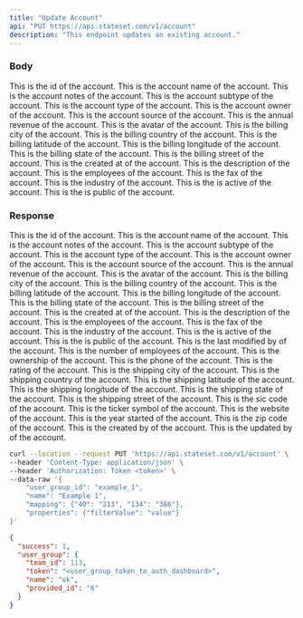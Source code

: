 ```yaml
---
title: "Update Account"
api: "PUT https://api.stateset.com/v1/account"
description: "This endpoint updates an existing account."
---
```



### Body

<ParamField body="id" required="true" type="string">
  This is the id of the account.
</ParamField>

<ParamField body="accountName" required="true" type="string">
  This is the account name of the account.
</ParamField>

<ParamField body="accountNotes" required="true" type="string">
  This is the account notes of the account.
</ParamField>

<ParamField body="accountSubtype" required="true" type="string">
  This is the account subtype of the account.
</ParamField>

<ParamField body="accountType" required="true" type="string">
  This is the account type of the account.
</ParamField>

<ParamField body="account_owner" required="true" type="string">
  This is the account owner of the account.
</ParamField>

<ParamField body="account_source" required="true" type="string">
  This is the account source of the account.
</ParamField>

<ParamField body="annualRevenue" required="true" type="string">
  This is the annual revenue of the account.
</ParamField>

<ParamField body="avatar" required="true" type="string">
  This is the avatar of the account.
</ParamField>

<ParamField body="billingCity" required="true" type="string">
  This is the billing city of the account.
</ParamField>

<ParamField body="billingCountry" required="true" type="string">
  This is the billing country of the account.
</ParamField>

<ParamField body="billingLatitude" required="true" type="string">
  This is the billing latitude of the account.
</ParamField>

<ParamField body="billingLongitude" required="true" type="string">
  This is the billing longitude of the account.
</ParamField>

<ParamField body="billingState" required="true" type="string">
  This is the billing state of the account.
</ParamField>

<ParamField body="billingStreet" required="true" type="string">
  This is the billing street of the account.
</ParamField>

<ParamField body="created_at" required="true" type="string">
  This is the created at of the account.
</ParamField>

<ParamField body="description" required="true" type="string">
  This is the description of the account.
</ParamField>

<ParamField body="employees" required="true" type="string">
  This is the employees of the account.
</ParamField>

<ParamField body="fax" required="true" type="string">
  This is the fax of the account.
</ParamField>

<ParamField body="industry" required="true" type="string">
  This is the industry of the account.
</ParamField>

<ParamField body="is_active" required="true" type="string">
  This is the is active of the account.
</ParamField>

<ParamField body="is_public" required="true" type="string">
  This is the is public of the account.
</ParamField>

### Response

<ResponseField name="id" required="true" type="string">
  This is the id of the account.
</ResponseField>

<ResponseField name="accountName" required="true" type="string">
  This is the account name of the account.
</ResponseField>

<ResponseField name="accountNotes" required="true" type="string">
  This is the account notes of the account.
</ResponseField>

<ResponseField name="accountSubtype" required="true" type="string">
  This is the account subtype of the account.
</ResponseField>

<ResponseField name="accountType" required="true" type="string">
  This is the account type of the account.
</ResponseField>

<ResponseField name="account_owner" required="true" type="string">
  This is the account owner of the account.
</ResponseField>

<ResponseField name="account_source" required="true" type="string">
  This is the account source of the account.
</ResponseField>

<ResponseField name="annualRevenue" required="true" type="string">
  This is the annual revenue of the account.
</ResponseField>

<ResponseField name="avatar" required="true" type="string">
  This is the avatar of the account.
</ResponseField>

<ResponseField name="billingCity" required="true" type="string">
  This is the billing city of the account.
</ResponseField>

<ResponseField name="billingCountry" required="true" type="string">
  This is the billing country of the account.
</ResponseField>

<ResponseField name="billingLatitude" required="true" type="string">
  This is the billing latitude of the account.
</ResponseField>

<ResponseField name="billingLongitude" required="true" type="string">
  This is the billing longitude of the account.
</ResponseField>

<ResponseField name="billingState" required="true" type="string">
  This is the billing state of the account.
</ResponseField>

<ResponseField name="billingStreet" required="true" type="string">
  This is the billing street of the account.
</ResponseField>

<ResponseField name="created_at" required="true" type="string">
  This is the created at of the account.

</ResponseField>

<ResponseField name="description" required="true" type="string">
  This is the description of the account.

</ResponseField>

<ResponseField name="employees" required="true" type="string">
  This is the employees of the account.

</ResponseField>

<ResponseField name="fax" required="true" type="string">
  This is the fax of the account.

</ResponseField>

<ResponseField name="industry" required="true" type="string">
  This is the industry of the account.
    
</ResponseField>

<ResponseField name="is_active" required="true" type="string">
  This is the is active of the account.

</ResponseField>

<ResponseField name="is_public" required="true" type="string">
  This is the is public of the account.

</ResponseField>

<ResponseField name="last_modified_by" required="true" type="string">
  This is the last modified by of the account.

</ResponseField>

<ResponseField name="numberOfEmployees" required="true" type="string">
  This is the number of employees of the account.

</ResponseField>

<ResponseField name="ownership" required="true" type="string">
  This is the ownership of the account.

</ResponseField>

<ResponseField name="phone" required="true" type="string">
  This is the phone of the account.

</ResponseField>

<ResponseField name="rating" required="true" type="string">
  This is the rating of the account.

</ResponseField>

<ResponseField name="shippingCity" required="true" type="string">
  This is the shipping city of the account.

</ResponseField>

<ResponseField name="shippingCountry" required="true" type="string">
  This is the shipping country of the account.

</ResponseField>

<ResponseField name="shippingLatitude" required="true" type="string">
  This is the shipping latitude of the account.

</ResponseField>

<ResponseField name="shippingLongitude" required="true" type="string">
  This is the shipping longitude of the account.

</ResponseField>

<ResponseField name="shippingState" required="true" type="string">
  This is the shipping state of the account.

</ResponseField>

<ResponseField name="shippingStreet" required="true" type="string">
  This is the shipping street of the account.

</ResponseField>

<ResponseField name="sicCode" required="true" type="string">
  This is the sic code of the account.

</ResponseField>

<ResponseField name="tickerSymbol" required="true" type="string">
  This is the ticker symbol of the account.

</ResponseField>

<ResponseField name="website" required="true" type="string">
  This is the website of the account.

</ResponseField>

<ResponseField name="yearStarted" required="true" type="string">
  This is the year started of the account.

</ResponseField>

<ResponseField name="zipCode" required="true" type="string">
  This is the zip code of the account.

</ResponseField>

<ResponseField name="created_by" required="true" type="string">
  This is the created by of the account.

</ResponseField>

<ResponseField name="updated_by" required="true" type="string">
  This is the updated by of the account.

</ResponseField>

<RequestExample>

```bash cURL
curl --location --request PUT 'https://api.stateset.com/v1/account' \
--header 'Content-Type: application/json' \
--header 'Authorization: Token <token>' \
--data-raw '{
    "user_group_id": "example_1",
    "name": "Example 1",
    "mapping": {"40": "213", "134": "386"},
    "properties": {"filterValue": "value"}
}'
```

</RequestExample>

<ResponseExample>

```json Response
{
  "success": 1,
  "user_group": {
    "team_id": 113,
    "token": "<user_group_token_to_auth_dashboard>",
    "name": "ok",
    "provided_id": "6"
  }
}
```

</ResponseExample>
